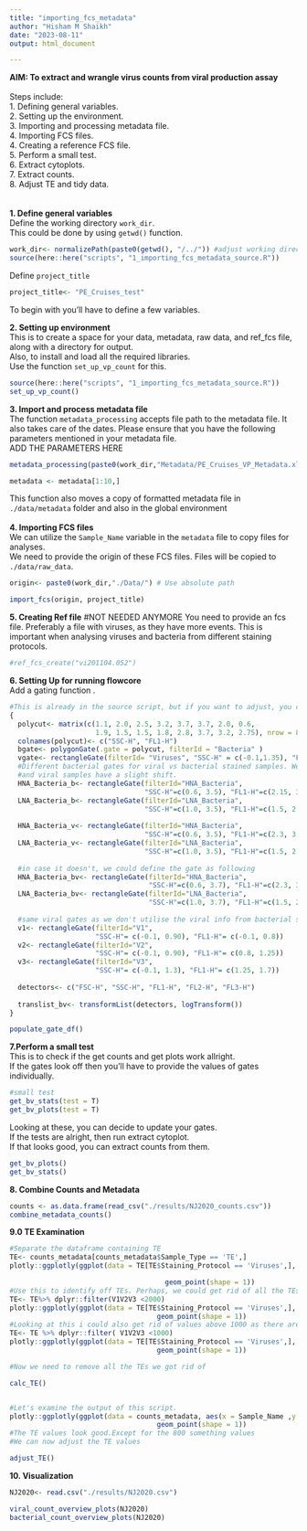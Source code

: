 ```yaml
---
title: "importing_fcs_metadata"
author: "Hisham M Shaikh"
date: "2023-08-11"
output: html_document

---
```


**AIM: To extract and wrangle virus counts from viral production assay**\
\
Steps include:\
1. Defining general variables.\
2. Setting up the environment.\
3. Importing and processing metadata file.\
4. Importing FCS files.\
4. Creating a reference FCS file.\
5. Perform a small test.\
6. Extract cytoplots.\
7. Extract counts.\
8. Adjust TE and tidy data.\
\
\
**1. Define general variables**\
Define the working directory `work_dir`.\
This could be done by using `getwd()` function.\

```r
work_dir<- normalizePath(paste0(getwd(), "/../")) #adjust working directory accordingly. This is the R project folder
source(here::here("scripts", "1_importing_fcs_metadata_source.R"))
```

Define `project_title`\

```r
project_title<- "PE_Cruises_test"
```

To begin with you'll have to define a few variables.\

**2. Setting up environment**\
This is to create a space for your data, metadata, raw data, and ref_fcs file, 
along with a directory for output.\
Also, to install and load all the required libraries.\
Use the function `set_up_vp_count` for this.\

```r
source(here::here("scripts", "1_importing_fcs_metadata_source.R"))
set_up_vp_count()
```

**3.  Import and process metadata file**\
The function `metadata_processing` accepts file path to the metadata file. It 
also takes care of the dates.
Please ensure that you have the following parameters mentioned in your metadata file.\
ADD THE PARAMETERS HERE\

```r
metadata_processing(paste0(work_dir,"Metadata/PE_Cruises_VP_Metadata.xlsx"), extension = ".xlsx", project_title = "PE_Cruises_test")

metadata <- metadata[1:10,]
```
This function also moves a copy of formatted metadata file in `./data/metadata` folder
and also in the global environment\
\
**4. Importing FCS files**\
We can utilize the `Sample_Name` variable in the `metadata` file to copy files for analyses.\
We need to provide the origin of these FCS files. Files will be copied to `./data/raw_data`.\

```r
origin<- paste0(work_dir,"./Data/") # Use absolute path

import_fcs(origin, project_title)
```


**5. Creating Ref file**\ #NOT NEEDED ANYMORE
You need to provide an fcs file. Preferably a file with viruses, as they have more 
events. This is important when analysing viruses and bacteria from different staining protocols.\
```r
#ref_fcs_create("vi201104.052")
```

**6. Setting Up for running flowcore**\
Add a gating function .\
```r
#This is already in the source script, but if you want to adjust, you can do it here.
{
  polycut<- matrix(c(1.1, 2.0, 2.5, 3.2, 3.7, 3.7, 2.0, 0.6,
                     1.9, 1.5, 1.5, 1.8, 2.8, 3.7, 3.2, 2.75), nrow = 8, ncol=2)
  colnames(polycut)<- c("SSC-H", "FL1-H")
  bgate<- polygonGate(.gate = polycut, filterId = "Bacteria" )
  vgate<- rectangleGate(filterId= "Viruses", "SSC-H" = c(-0.1,1.35), "FL1-H" = c(-0.1, 1.7)) 
  #Different bacterial gates for viral vs bacterial stained samples. We need different gates cause sometimes the bacterial
  #and viral samples have a slight shift.
  HNA_Bacteria_b<- rectangleGate(filterId="HNA_Bacteria",
                                 "SSC-H"=c(0.6, 3.5), "FL1-H"=c(2.15, 3.5))
  LNA_Bacteria_b<- rectangleGate(filterId="LNA_Bacteria",
                                 "SSC-H"=c(1.0, 3.5), "FL1-H"=c(1.5, 2.15))
  
  HNA_Bacteria_v<- rectangleGate(filterId="HNA_Bacteria",
                                 "SSC-H"=c(0.6, 3.5), "FL1-H"=c(2.3, 3.5))
  LNA_Bacteria_v<- rectangleGate(filterId="LNA_Bacteria",
                                 "SSC-H"=c(1.0, 3.5), "FL1-H"=c(1.5, 2.3))
  
  #in case it doesn't, we could define the gate as following
  HNA_Bacteria_bv<- rectangleGate(filterId="HNA_Bacteria",
                                  "SSC-H"=c(0.6, 3.7), "FL1-H"=c(2.3, 3.6))
  LNA_Bacteria_bv<- rectangleGate(filterId="LNA_Bacteria",
                                  "SSC-H"=c(1.0, 3.7), "FL1-H"=c(1.5, 2.3))
  
  #same viral gates as we don't utilise the viral info from bacterial samples
  v1<- rectangleGate(filterId="V1", 
                     "SSC-H"= c(-0.1, 0.90), "FL1-H"= c(-0.1, 0.8)) 
  v2<- rectangleGate(filterId="V2", 
                     "SSC-H"= c(-0.1, 0.90), "FL1-H"= c(0.8, 1.25)) 
  v3<- rectangleGate(filterId="V3", 
                     "SSC-H"= c(-0.1, 1.3), "FL1-H"= c(1.25, 1.7))
  
  detectors<- c("FSC-H", "SSC-H", "FL1-H", "FL2-H", "FL3-H")
  
  translist_bv<- transformList(detectors, logTransform())
}

populate_gate_df()
```

**7.Perform a small test**\
This is to check if the get counts and get plots work allright.\
If the gates look off then you'll have to provide the values of gates individually. \

```r
#small test
get_bv_stats(test = T)
get_bv_plots(test = T)

```
Looking at these, you can decide to update your gates. \
If the tests are alright, then run extract cytoplot.\
If that looks good, you can extract counts from them.\

```r
get_bv_plots()
get_bv_stats()
```


**8. Combine Counts and Metadata**\

```r
counts <- as.data.frame(read_csv("./results/NJ2020_counts.csv"))
combine_metadata_counts()
```

**9.0 TE Examination**\

```r
#Separate the dataframe containing TE
TE<- counts_metadata[counts_metadata$Sample_Type == 'TE',]
plotly::ggplotly(ggplot(data = TE[TE$Staining_Protocol == 'Viruses',], aes(x = Sample_Name ,y = V1V2V3))+

                                      geom_point(shape = 1))
#Use this to identify off TEs. Perhaps, we could get rid of all the TEs that are above 2000. Ideally TEs should eb below 500, but the FCM was acting up.
TE<- TE%>% dplyr::filter(V1V2V3 <2000)
plotly::ggplotly(ggplot(data = TE[TE$Staining_Protocol == 'Viruses',], aes(x = Sample_Name ,y = V1V2V3))+
                                    geom_point(shape = 1))
#Looking at this i could also get rid of values above 1000 as there aren't any consecutive TEs above 1000
TE<- TE %>% dplyr::filter( V1V2V3 <1000)
plotly::ggplotly(ggplot(data = TE[TE$Staining_Protocol == 'Viruses',], aes(x = Sample_Name ,y = V1V2V3))+
                                    geom_point(shape = 1))

#Now we need to remove all the TEs we got rid of

calc_TE()


#Let's examine the output of this script.
plotly::ggplotly(ggplot(data = counts_metadata, aes(x = Sample_Name ,y = TE_Vi))+
                                    geom_point(shape = 1))
#The TE values look good.Except for the 800 something values
#We can now adjust the TE values

adjust_TE()

```
**10. Visualization**\
```r

NJ2020<- read.csv("./results/NJ2020.csv")

viral_count_overview_plots(NJ2020)
bacterial_count_overview_plots(NJ2020)
```
